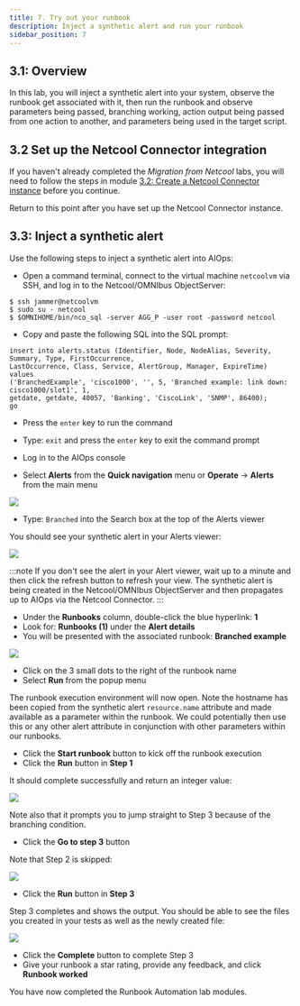 ```yaml
---
title: 7. Try out your runbook
description: Inject a synthetic alert and run your runbook
sidebar_position: 7
---
```


## 3.1: Overview

In this lab, you will inject a synthetic alert into your system, observe the runbook get associated with it, then run the runbook and observe parameters being passed, branching working, action output being passed from one action to another, and parameters being used in the target script.

## 3.2 Set up the Netcool Connector integration

If you haven't already completed the *Migration from Netcool* labs, you will need to follow the steps in module [3.2: Create a Netcool Connector instance](/waiops-tech-jam/labs/cloud-pak-aiops/migration-from-netcool/netcool-connector/#32-create-a-netcool-connector-instance) before you continue.

Return to this point after you have set up the Netcool Connector instance.

## 3.3: Inject a synthetic alert

Use the following steps to inject a synthetic alert into AIOps:

- Open a command terminal, connect to the virtual machine `netcoolvm` via SSH, and log in to the Netcool/OMNIbus ObjectServer:
```
$ ssh jammer@netcoolvm
$ sudo su - netcool
$ $OMNIHOME/bin/nco_sql -server AGG_P -user root -password netcool
```

- Copy and paste the following SQL into the SQL prompt:
```
insert into alerts.status (Identifier, Node, NodeAlias, Severity, Summary, Type, FirstOccurrence, 
LastOccurrence, Class, Service, AlertGroup, Manager, ExpireTime) values 
('BranchedExample', 'cisco1000', '', 5, 'Branched example: link down: cisco1000/slot1', 1, 
getdate, getdate, 40057, 'Banking', 'CiscoLink', 'SNMP', 86400);
go
```
- Press the `enter` key to run the command
- Type: `exit` and press the `enter` key to exit the command prompt

- Log in to the AIOps console
- Select **Alerts** from the **Quick navigation** menu or **Operate** → **Alerts** from the main menu

![](images/operate_menu.png)

- Type: `Branched` into the Search box at the top of the Alerts viewer

You should see your synthetic alert in your Alerts viewer:

![](images/synthetic-alert.png)

:::note
If you don't see the alert in your Alert viewer, wait up to a minute and then click the refresh button to refresh your view. The synthetic alert is being created in the Netcool/OMNIbus ObjectServer and then propagates up to AIOps via the Netcool Connector.
:::

- Under the **Runbooks** column, double-click the blue hyperlink: **1**
- Look for: **Runbooks (1)** under the **Alert details**
- You will be presented with the associated runbook: **Branched example**

![](images/alert-details.png)

- Click on the 3 small dots to the right of the runbook name
- Select **Run** from the popup menu

The runbook execution environment will now open. Note the hostname has been copied from the synthetic alert `resource.name` attribute and made available as a parameter within the runbook. We could potentially then use this or any other alert attribute in conjunction with other parameters within our runbooks.

- Click the **Start runbook** button to kick off the runbook execution
- Click the **Run** button in **Step 1**

It should complete successfully and return an integer value:

![](images/step-1-successful.png)

Note also that it prompts you to jump straight to Step 3 because of the branching condition.

- Click the **Go to step 3** button

Note that Step 2 is skipped:

![](images/step-2-skipped.png)

- Click the **Run** button in **Step 3**

Step 3 completes and shows the output. You should be able to see the files you created in your tests as well as the newly created file:

![](images/step-3-successful.png)

- Click the **Complete** button to complete Step 3
- Give your runbook a star rating, provide any feedback, and click **Runbook worked**

You have now completed the Runbook Automation lab modules.
